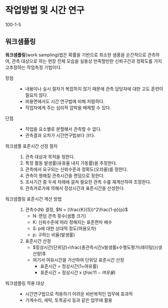 # 작업방법 및 시간 연구 {#sec-motion-time-study}

::: {.callout title="기출"}
100-1-5
:::

## 워크샘플링 

**워크샘플링**(work sampling)법은 확률을 기반으로 최소한 샘픙을 순간적으로 관측하여, 관측 대상으로 하는 현장 전체 모습을 실용상 만족할만한 신뢰구간과 정확도를 가지고추정하는 작업측정 기법이다.

장점
: - 내용이나 실시 절차가 복잡하지 않기 때문에 관측 담당자에 대한 고도 훈련이 필요치 않다.
- 비용면에서도 시간 연구법에 비해 저렴하다.
- 작업자에게 주는 심리적 압박을 배제할 수 있다.

단점
: - 작업을 요소별로 분할해서 관측할 수 없다.
- 관측결과 오차가 시간연구법보다 크다.

워크샘플 표준시간 선정 절차
: 1. 관측 대상과 목적을 정한다.
2. 특정 활동 발생률(유휴율 내지 가동률)을 추정한다.
3. 관측에서 요구되는 신뢰수준과 정확도(오차율)를 정한다.
4. 관측이 행해질 관측시간을 랜덤으로 정한다.
5. 조사기간 중 두세 차례에 걸쳐 필요한 관측 수를 재계산하여 조정한다.
6. 관측겨로가에 의해서 정상시간과 표준시간을 산성한다.

워크샘플링 표준시간 계산 방법
: 1. 관측수(N) 결정, $N = (\frac{K}{S})^2\frac{1-p}{p}$
        - N: 랜덤 관측 횟수(샘플 크기)
        - K: 신뢰수준에 따라 정해지는 표준편차 배수
        - S: p에 대한 상대적 정도(허용오차)
        - p: 구하는 비율(발생률)
2. 표준시간 산정
        - $정상시간(단위당)=\frac{총관측시간x발생률x수행도평가(레이팅)}{생산량}$
        - 여기서 여유시간을 가산하여 단위당 표준시간 산정
            - 표준시간 = 정상시간(1+여유률)
            - 표준시간 = 정상시간 x $(frac{1}{1-여유율})$

워크샘플링 적용 대상
: - 시간연구법으로 적용하기 어려운 비반복적인 업무에 효과적
- 기계수리, 세탁, 토목공사 등과 같은 업무에 활용


